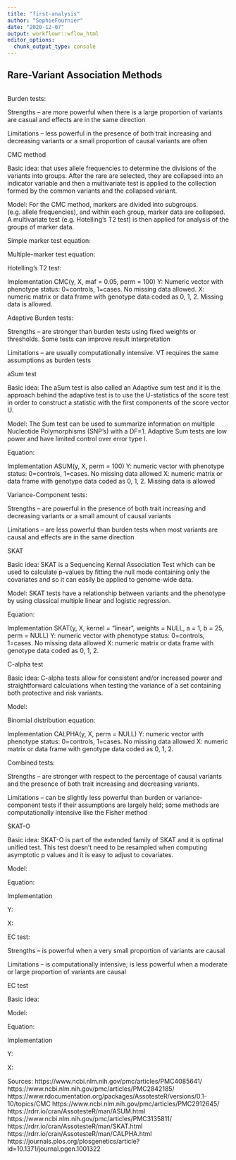 ```yaml
---
title: "first-analysis"
author: "SophieFournier"
date: "2020-12-07"
output: workflowr::wflow_html
editor_options:
  chunk_output_type: console
---
```


## Rare-Variant Association Methods

```r

```
Burden tests: 

Strengths – are more powerful when there is a large proportion of variants are casual and effects are in the same direction

Limitations – less powerful in the presence of both trait increasing and decreasing variants or a small proportion of causal variants are often

CMC method

Basic idea: that uses allele frequencies to determine the divisions of the variants into groups. After the rare are selected, they are collapsed into an indicator variable and then a multivariate test is applied to the collection formed by the common variants and the collapsed variant.

Model: For the CMC method, markers are divided into subgroups. (e.g. allele frequencies), and within each group, marker data are collapsed. A multivariate test (e.g. Hotelling’s T2 test) is then applied for analysis of the groups of marker data. 

Simple marker test equation:

Multiple-marker test equation:

Hotelling's T2 test:

Implementation 
CMC(y, X, maf = 0.05, perm = 100) 
Y: Numeric vector with phenotype status: 0=controls, 1=cases. No missing data allowed.
X: numeric matrix or data frame with genotype data coded as 0, 1, 2. Missing data is allowed. 

Adaptive Burden tests:

Strengths – are stronger than burden tests using fixed weights or thresholds. Some tests can improve result interpretation

Limitations – are usually computationally intensive. VT requires the same assumptions as burden tests

aSum test 

Basic idea: The aSum test is also called an Adaptive sum test and it is the approach behind the adaptive test is to use the U-statistics of the score test in order to construct a statistic with the first components of the score vector U. 

Model: The Sum test can be used to summarize information on multiple Nucleotide Polymorphisms (SNP’s) with a DF=1. Adaptive Sum tests are low power and have limited control over error type I.

Equation:

Implementation
ASUM(y, X, perm = 100)
Y: numeric vector with phenotype status: 0=controls, 1=cases. No missing data allowed
X: numeric matrix or data frame with genotype data coded as 0, 1, 2. Missing data is allowed

Variance-Component tests: 

Strengths – are powerful in the presence of both trait increasing and decreasing variants or a small amount of causal variants

Limitations – are less powerful than burden tests when most variants are causal and effects are in the same direction

SKAT

Basic idea: SKAT is a Sequencing Kernal Association Test which can be used to calculate p-values by fitting the null mode containing only the covariates and so it can easily be applied to genome-wide data.

Model: SKAT tests have a relationship between variants and the phenotype by using classical multiple linear and logistic regression.

Equation:

Implementation
SKAT(y, X, kernel = "linear", weights = NULL, a = 1, b = 25, perm = NULL) 
Y: numeric vector with phenotype status: 0=controls, 1=cases. No missing data allowed
X: numeric matrix or data frame with genotype data coded as 0, 1, 2.

C-alpha test

Basic idea: C-alpha tests allow for consistent and/or increased power and straightforward calculations when testing the variance of a set containing both protective and risk variants.

Model:

Binomial distribution equation:

Implementation
CALPHA(y, X, perm = NULL)
Y: numeric vector with phenotype status: 0=controls, 1=cases. No missing data allowed
X: numeric matrix or data frame with genotype data coded as 0, 1, 2. 

Combined tests:

Strengths – are stronger with respect to the percentage of causal variants and the presence of both trait increasing and decreasing variants.

Limitations – can be slightly less powerful than burden or variance-component tests if their assumptions are largely held; some methods are computationally intensive like the Fisher method

SKAT-O

Basic idea: SKAT-O is part of the extended family of SKAT and it is optimal unified test. This test doesn’t need to be resampled when computing asymptotic p values and it is easy to adjust to covariates.

Model:

Equation:

Implementation

Y:

X:

EC test: 

Strengths – is powerful when a very small proportion of variants are causal

Limitations – is computationally intensive; is less powerful when a moderate or large proportion of variants are causal

EC test

Basic idea:

Model:

Equation:

Implementation

Y:

X:

Sources:
https://www.ncbi.nlm.nih.gov/pmc/articles/PMC4085641/ 
https://www.ncbi.nlm.nih.gov/pmc/articles/PMC2842185/
https://www.rdocumentation.org/packages/AssotesteR/versions/0.1-10/topics/CMC 
https://www.ncbi.nlm.nih.gov/pmc/articles/PMC2912645/
https://rdrr.io/cran/AssotesteR/man/ASUM.html 
https://www.ncbi.nlm.nih.gov/pmc/articles/PMC3135811/
https://rdrr.io/cran/AssotesteR/man/SKAT.html 
https://rdrr.io/cran/AssotesteR/man/CALPHA.html
https://journals.plos.org/plosgenetics/article?id=10.1371/journal.pgen.1001322
